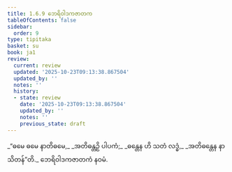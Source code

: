 ```yaml
---
title: 1.6.9 ဘေရိဝါဒကဇာတက
tableOfContents: false
sidebar:
  order: 9
type: tipitaka
basket: su
book: ja1
review:
  current: review
  updated: '2025-10-23T09:13:38.867504'
  updated_by: ''
  notes: ''
  history:
  - state: review
    date: '2025-10-23T09:13:38.867504'
    updated_by: ''
    notes: ''
    previous_state: draft
---
```



<ReviewStatus review={frontmatter.review} showDetails={true} />

<HypothesisAnnotation frontmatter={frontmatter} />

<DynamicBreadcrumb />

<Division number="59" book="ja1" e="ch" v="22" p="14">

<Paragraph number="129" type="verses" book="ja1">
_“ဓမေ ဓမေ နာတိဓမေ,_  
_အတိဓန္တဉှိ ပါပကံ;_  
_ဓန္တေန ဟိ သတံ လဒ္ဓံ,_  
_အတိဓန္တေန နာသိတန်”တိ._  


</Paragraph>
</Division>

<Paragraph number="130" type="center" book="ja1">
ဘေရိဝါဒကဇာတကံ နဝမံ.
</Paragraph>